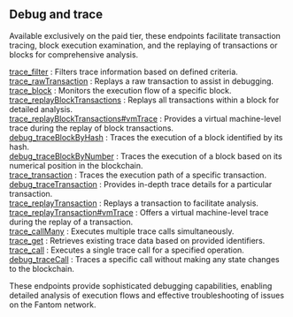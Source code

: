 
<Meta
  title="Fantom debug and trace info | dRPC"
/>

## Debug and trace

Available exclusively on the paid tier, these endpoints facilitate transaction tracing, block execution examination, and the replaying of transactions or blocks for comprehensive analysis.

[trace_filter](/fantom-api/debugandtrace/trace_filter) : Filters trace information based on defined criteria.  \
[trace_rawTransaction](/fantom-api/debugandtrace/trace_rawTransaction) : Replays a raw transaction to assist in debugging. \
[trace_block](/fantom-api/debugandtrace/trace_block) : Monitors the execution flow of a specific block. \
[trace_replayBlockTransactions](/fantom-api/debugandtrace/trace_replayBlockTransactions) : Replays all transactions within a block for detailed analysis.  \
[trace_replayBlockTransactions#vmTrace](/fantom-api/debugandtrace/trace_replayBlockTransactionsvmTrace) : Provides a virtual machine-level trace during the replay of block transactions. \
[debug_traceBlockByHash](/fantom-api/debugandtrace/debug_traceBlockByHash) : Traces the execution of a block identified by its hash. \
[debug_traceBlockByNumber](/fantom-api/debugandtrace/debug_traceBlockByNumber) : Traces the execution of a block based on its numerical position in the blockchain. \
[trace_transaction](/fantom-api/debugandtrace/trace_transaction) : Traces the execution path of a specific transaction. \
[debug_traceTransaction](/fantom-api/debugandtrace/debug_traceTransaction) : Provides in-depth trace details for a particular transaction.  \
[trace_replayTransaction](/fantom-api/debugandtrace/trace_replayTransaction) : Replays a transaction to facilitate analysis.  \
[trace_replayTransaction#vmTrace](/fantom-api/debugandtrace/trace_replayTransactionvmTrace) : Offers a virtual machine-level trace during the replay of a transaction. \
[trace_callMany](/fantom-api/debugandtrace/trace_callMany) : Executes multiple trace calls simultaneously. \
[trace_get](/fantom-api/debugandtrace/trace_get) : Retrieves existing trace data based on provided identifiers.  \
[trace_call](/fantom-api/debugandtrace/trace_call) : Executes a single trace call for a specified operation.  \
[debug_traceCall](/fantom-api/debugandtrace/debug_traceCall) : Traces a specific call without making any state changes to the blockchain.

These endpoints provide sophisticated debugging capabilities, enabling detailed analysis of execution flows and effective troubleshooting of issues on the Fantom network.

<Space h={16} />
<GetStarted />